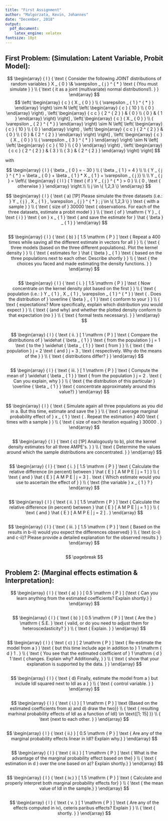 ```yaml
---
title: "First Assignment"
author: "Malgorzata, Kevin, Johannes"
date: "December, 2018"
output: 
  pdf_document:
    latex_engine: xelatex
fontsize: 10pt
---
```


## First Problem: (Simulation: Latent Variable, Probit Model):
$$
\begin{array} { l } 
{ \text { Consider the following JOINT distributions of random variables } X _ { 0 }  \&  \varepsilon _ { j } ^ { * } \text { (You must simulate } } \\ { \text { it as a joint (multivariate) normal distributions!). } } 
\end{array}
$$
$$
\left( 
\begin{array} { c } 
{ X _ { 0 } } \\ { \varepsilon _ { 1 } ^ { * } } \end{array} \right) \sim N \left[ \left( \begin{array} { c } { 10 } \\ { 0 } \end{array} \right) , \left( \begin{array} { c c } { 2 ^ { 2 } } & { 0 } \\ { 0 } & { 1 } \end{array} \right) \right] , \left( \begin{array} { c } { X _ { 0 } } \\ { \varepsilon _ { 2 } ^ { * } } \end{array} \right) \sim N \left[ \left( \begin{array} { c } { 10 } \\ { 0 } \end{array} \right) , \left( \begin{array} { c c } { 2 ^ { 2 } } & { 0 } \\ { 0 } & { 2 ^ { 2 } } \end{array} \right) \right] , \left( \begin{array} { c } { X _ { 0 } } \\ { \varepsilon _ { 3 } ^ { * } } \end{array} \right) \sim N \left[ \left( \begin{array} { c } { 10 } \\ { 0 } \end{array} \right) , \left( \begin{array} { c c } { 2 ^ { 2 } } & { 3 } \\ { 3 } & { 2 ^ { 2 } } \end{array} 
\right) \right]
$$

with 

$$
\begin{array} { l } 
{ \beta _ { 0 } = - 30 } \\ { \beta _ { 1 } = 4 } \\
\\
{ Y _ { j } ^ { * } = \beta _ { 0 } + \beta _ { 1 } * X _ { 1 } + \varepsilon _ { j }} \\
\\
Y _ { j } = \left\{ \begin{array} { l l } { 1 \text { if } Y _ { j } ^ { * } > 0 } \\ { 0 , \text { otherwise } } \end{array} \right.\\
\\
j \in \{ 1,2,3 \}
\end{array}
$$


$$
\begin{array} { l } 
{ \text { a) [1P] Please simulate the three datasets (i.e.: }
Y _ { j } , X _ { 1 } , \varepsilon _ { j } ^ { * } ; j \in \{ 1,2,3 \} ) 
\text { with a sample } } \\ { \text { size of } 30000 \text { observations. For each of the three datasets, estimate a probit model } } 
\\ 
{ \text { of } 
\mathrm { Y } _ { \text { i } } \text { on } x _ { 1 } 
\text { and save the estimate for } \hat { \beta } _ { 1 } } 
\end{array}
$$

```r


```

$$
\begin{array} { l } 
{ \text { b) } 
[ 1.5 \mathrm { P } ] 
\text { Repeat a 400 times while saving all the different estimate in vectors for all } } 
\\
{ \text { three models (based on the three different populations). Plot the kernel density } } 
\\ 
{ \text { estimates for } \hat { \beta } _ { 1 } 
\text { based on the three populations next to each other. Describe shortly } } 
\\ 
{ \text { the choices you faced and made estimating the density functions. } } 
\end{array}
$$


```r


```

$$
\begin{array} { l } 
{ \text { i. } [ 1.5 \mathrm { P } ] 
\text { Now concentrate on the kernel density plot based on the first } } 
\\ 
{ \text { population (i.e.: } Y _ { 1 } , X _ { 1 } , \varepsilon _ { 1 } ^ { * } ) 
\text { . Does the distribution of } \overline { \beta } _ { 1 } \text { conform to your } } 
\\ 
{ \text { expectations? More specifically, explain which distribution you would expect } } 
\\ 
{ \text { (and why) and whether the plotted density conform to that expectation (no } } 
\\ 
{ \text { formal tests necessary). } } 
\end{array}
$$

```r


```

$$
\begin{array} { l } 
{ \text { ii. } [ 1 \mathrm { P } ] 
\text { Compare the distributions of } \widehat { \beta _ { 1 } } 
\text { from the population } j = 1 
\text { to the } \widehat { \beta _ { 1 } } 
\text { from } } 
\\ 
{ \text { the population } j = 2 
\text { and } j = 3 , 
\text { respectively. Why do the means of the } } 
\\ 
{ \text { distributions differ? } } 
\end{array}
$$
```r


```

$$
\begin{array} { l } 
{ \text { iii. } [ 1 \mathrm { P } ] 
\text { Compute the mean of } \widehat { \beta _ { 1 } } 
\text { from the population } j = 2 . 
\text { Can you explain, why } } 
\\ 
{ \text { the distribution of this particular } \overline { \beta _ { 1 } } 
\text { concentrate approximately around this value?} } 
\end{array}
$$

```r


```

$$
\begin{array} { l } 
{ \text { Simulate again all three populations as you did in a. But this time, estimate and save the } } 
\\ 
{ \text { average marginal probability effect of } x _ { 1 } 
\text { . Repeat the estimation } 400 \text { times with a sample } } 
\\
{ \text { size of each iteration equaling } 30000 . } 
\end{array}
$$

```r


```

$$
\begin{array} { l } 
{ \text { c) [1P] Analogously to b), plot the kernel density estimates for all three AMPE's. } } 
\\ 
{ \text { Determine the values around which the sample distributions are concentrated. } } 
\end{array}
$$

```r


```

$$
\begin{array} { l } 
{ \text { i. } 
[ 1.5 \mathrm { P } ] 
 \text { Calculate the relative difference (in percent) between } \hat { E } [ A M P E | j = 1 ] } 
\\ 
{ \text { and } \hat { E } [ A M P E | j = 3 ] .
 \text { Which estimate would you use to ascertain the effect of } }
\\
{ \text {the variable } x _ { 1 } ? } 
\end{array}
$$

```r


```

$$
\begin{array} { l } 
{ \text { ii. } [ 1.5 \mathrm { P } ] 
\text { Calculate the relative difference (in percent) between } \hat { E } [ A M P E | j = 1 ] } 
\\ 
{ \text { and } \hat { E } [ A M P E | j = 2 ] . } 
\end{array}
$$


```r


```

$$
\begin{array} { l } 
{ \text { iii. } 
[ 1.5 \mathrm { P } ] 
\text { Based on the results in b-ii) would you expect the differences observed} }
\\
{ \text {c-i) and  c-ii)? Please provide a detailed explanation for the observed results } }
\end{array}
$$


```r


```

$$
\pagebreak
$$

## Problem 2: (Marginal effects estimation & Interpretation):

$$
\begin{array} { l } 
{ \text { a) } }
[ 0.5 \mathrm { P } ]  
{\text { Can you learn anything from the estimated coefficients? Explain shortly.} }
\end{array}
$$

```r


```

$$
\begin{array} { l } 
{ \text { b) } 
[ 0.5 \mathrm { P } ]  
\text { Are the } 
\mathrm { S.E. } 
\text { valid, or do you need to adjust them for heteroscedasticity? } } 
\\ 
{ \text { Explain. } } 
\end{array}
$$

```r


```

$$
\begin{array} { l } 
{ \text { c) } 
[ 2 \mathrm { P } ] 
\text { Re-estimate the model from a } ) 
\text { but this time include age in addition to } 1 \mathrm { d } 1 . } 
\\ 
{ \text { You see that the estimated coefficient of } 1 \mathrm { d } 1 
\text { changes. Explain why? Additionally, } } 
\\ 
{ \text { show that your explanation is supported by the data. } } 
\end{array}
$$

```r


```

$$
\begin{array} { l } 
{ \text { d) Finally, estimate the model from a ) but include ldl  
squared next to ldl as a  } } 
\\ 
{ \text { control variable. } } 
\end{array}
$$
```r


```

$$
\begin{array} { l } 
{ \text { i.) } 
[ 1 \mathrm { P } ] 
\text {Based on the estimated coefficients from a) and d) draw the two}}
\\
{ \text { resulting marhinal probability effects of ldl as a function of ldl} \in \text{[1; 15] }}
\\ 
{ \text {next to each other. } } 
\end{array}
$$

```r


```

$$
\begin{array} { l } 
{ \text { ii.) } 
[ 0.5 \mathrm { P } ] 
\text { Are any of the marginal probability effects linear in ldl? Explain why.} } 
\end{array}
$$
```r


```

$$
\begin{array} { l } 
{ \text { iii.) } 
[ 1 \mathrm { P } ] 
\text { What is the advantage of the marginal probability effect based on the} } 
\\
{ \text { estimation in d ) over the one based on a)? Explain shortly.} }
\end{array}
$$
```r


```

$$
\begin{array} { l } 
{ \text { iv.) } 
[ 1.5 \mathrm { P } ] 
\text { Calculate and properly interpret both marginal probability effects for} } 
\\
{ \text { the mean value of ldl in the sample.} }
\end{array}
$$

```r


```

$$
\begin{array} { l } 
{ \text { v. } [ 1 \mathrm { P } ] 
\text { Are any of the effects computed in iv), ceteris paribus effects? Explain } } 
\\ 
{ \text { shortly. } }
\end{array}
$$
